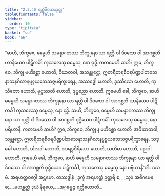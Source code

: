 ```yaml
---
title: "2.3.10 ရတ္တိဒိဝသသုတ္တ"
tableOfContents: false
sidebar:
  order: 10
type: "tipitaka"
basket: "su"
book: "a6"
---
```



<DynamicBreadcrumb />

<Division number="84" book="a6" e="ch" v="16" p="378">

<Paragraph number="678" book="a6">
“ဆဟိ, ဘိက္ခဝေ, ဓမ္မေဟိ သမန္နာဂတဿ ဘိက္ခုနော ယာ ရတ္တိ ဝါ ဒိဝသော ဝါ အာဂစ္ဆတိ ဟာနိယေဝ ပါဋိကင်္ခါ ကုသလေသု ဓမ္မေသု, နော ဝုဒ္ဓိ. ကတမေဟိ ဆဟိ? ဣဓ, ဘိက္ခဝေ, ဘိက္ခု မဟိစ္ဆော ဟောတိ, ဝိဃာတဝါ, အသန္တုဋ္ဌော, ဣတရီတရစီဝရပိဏ္ဍပါတသေနာသနဂိလာနပ္ပစ္စယဘေသဇ္ဇပရိက္ခာရေန, အဿဒ္ဓေါ ဟောတိ, ဒုဿီလော ဟောတိ, ကုသီတော ဟောတိ, မုဋ္ဌဿတိ ဟောတိ, ဒုပ္ပညော ဟောတိ. ဣမေဟိ ခေါ, ဘိက္ခဝေ, ဆဟိ ဓမ္မေဟိ သမန္နာဂတဿ ဘိက္ခုနော ယာ ရတ္တိ ဝါ ဒိဝသော ဝါ အာဂစ္ဆတိ ဟာနိယေဝ ပါဋိကင်္ခါ ကုသလေသု ဓမ္မေသု, နော ဝုဒ္ဓိ.
</Paragraph>

<Paragraph number="679" book="a6">
ဆဟိ, ဘိက္ခဝေ, ဓမ္မေဟိ သမန္နာဂတဿ ဘိက္ခုနော ယာ ရတ္တိ ဝါ ဒိဝသော ဝါ အာဂစ္ဆတိ ဝုဒ္ဓိယေဝ ပါဋိကင်္ခါ ကုသလေသု ဓမ္မေသု, နော ပရိဟာနိ. ကတမေဟိ ဆဟိ? ဣဓ, ဘိက္ခဝေ, ဘိက္ခု န မဟိစ္ဆော ဟောတိ, အဝိဃာတဝါ, သန္တုဋ္ဌော, ဣတရီတရစီဝရပိဏ္ဍပါတသေနာသနဂိလာနပ္ပစ္စယဘေသဇ္ဇပရိက္ခာရေန, သဒ္ဓေါ ဟောတိ, သီလဝါ ဟောတိ, အာရဒ္ဓဝီရိယော ဟောတိ, သတိမာ ဟောတိ, ပညဝါ ဟောတိ. ဣမေဟိ ခေါ, ဘိက္ခဝေ, ဆဟိ ဓမ္မေဟိ သမန္နာဂတဿ ဘိက္ခုနော ယာ ရတ္တိ ဝါ ဒိဝသော ဝါ အာဂစ္ဆတိ ဝုဒ္ဓိယေဝ ပါဋိကင်္ခါ, ကုသလေသု ဓမ္မေသု နော ပရိဟာနီ”တိ.

</Paragraph>
</Division>

<Paragraph number="680" type="center" book="a6">
ဒသမံ.



</Paragraph>

<Paragraph number="681" type="center" book="a6">
အရဟတ္တဝဂ္ဂေါ အဋ္ဌမော.



</Paragraph>

<Paragraph number="682" type="center" book="a6">
တဿုဒ္ဒါနံ


</Paragraph>

<Paragraph number="683" type="verses" book="a6">
_ဒုက္ခံ အရဟတ္တံ ဥတ္တရိ စ,_  
_သုခံ အဓိဂမေန စ;_  
_မဟန္တတ္တံ ဒွယံ နိရယေ,_  
_အဂ္ဂဓမ္မဉ္စ ရတ္တိယောတိ._
</Paragraph>